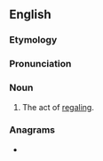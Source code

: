 ==English==

===Etymology===
{{suffix|en|regale|ment|id2=nominal}}

===Pronunciation===
{{rfp|en}}

===Noun===
{{en-noun|~}}

# The act of [[regale|regaling]].

===Anagrams===
* {{anagrams|en|a=aeeeglmnrt|anglemeter}}